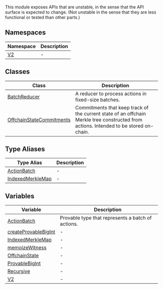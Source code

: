 This module exposes APIs that are unstable, in the sense that the API surface is expected to change.
(Not unstable in the sense that they are less functional or tested than other parts.)

## Namespaces

| Namespace | Description |
| ------ | ------ |
| [V2](namespaces/V2/README.mdx) | - |

## Classes

| Class | Description |
| ------ | ------ |
| [BatchReducer](classes/BatchReducer.mdx) | A reducer to process actions in fixed-size batches. |
| [OffchainStateCommitments](classes/OffchainStateCommitments.mdx) | Commitments that keep track of the current state of an offchain Merkle tree constructed from actions. Intended to be stored on-chain. |

## Type Aliases

| Type Alias | Description |
| ------ | ------ |
| [ActionBatch](type-aliases/ActionBatch.mdx) | - |
| [IndexedMerkleMap](type-aliases/IndexedMerkleMap.mdx) | - |

## Variables

| Variable | Description |
| ------ | ------ |
| [ActionBatch](variables/ActionBatch.mdx) | Provable type that represents a batch of actions. |
| [createProvableBigInt](variables/createProvableBigInt.mdx) | - |
| [IndexedMerkleMap](variables/IndexedMerkleMap.mdx) | - |
| [memoizeWitness](variables/memoizeWitness.mdx) | - |
| [OffchainState](variables/OffchainState.mdx) | - |
| [ProvableBigInt](variables/ProvableBigInt.mdx) | - |
| [Recursive](variables/Recursive.mdx) | - |
| [V2](variables/V2.mdx) | - |
